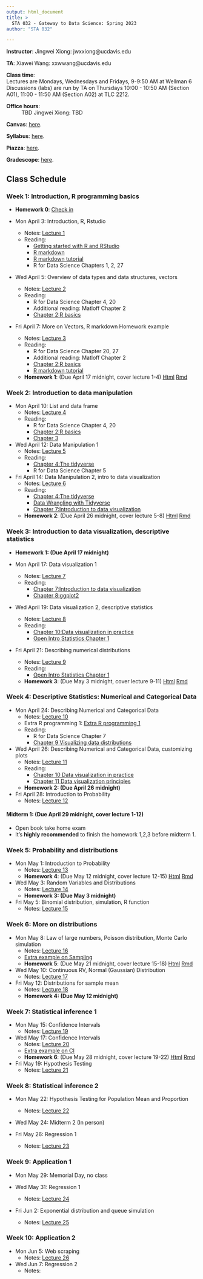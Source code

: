 ```yaml
---
output: html_document
title: >
  STA 032 - Gateway to Data Science: Spring 2023
author: "STA 032"

---
```


**Instructor**: Jingwei Xiong: jwxxiong@ucdavis.edu

**TA**: Xiawei Wang: xxwwang@ucdavis.edu

**Class time**:   
Lectures are Mondays, Wednesdays and Fridays, 9-9:50 AM at Wellman 6  
Discussions (labs) are run by TA on Thursdays 10:00 - 10:50 AM (Section A01), 11:00 - 11:50 AM (Section A02) at TLC 2212.

**Office hours**:  
: TBD
Jingwei Xiong: TBD

**Canvas**: [here](https://canvas.ucdavis.edu/courses/784688).

**Syllabus**: [here](https://xjw1001001.github.io/syllabus/syllabus.html).

**Piazza**: [here](https://canvas.ucdavis.edu/courses/784688/external_tools/12776).

**Gradescope**: [here](https://www.gradescope.com/courses/524102).

<!-- your comment 
**Textbooks**:
There are three optional textbooks. They are all available online and are free. 

1. R for Data Science by Hadley Wickham and Garrett Grolemund. 1st Edition, 2017. Available [here](https://r4ds.had.co.nz/index.html).
2. Statistics for Engineers and Scientists, Fifth Edition}, William Navidi.  Older versions will be fine.)
3. OpenIntro Statistics by David Diez, Mine Cetinkaya-Rundel and Christopher Barr. 4th Edition, 2019. Available [here](https://www.openintro.org/book/os/).

-->

## Class Schedule

### Week 1: Introduction, R programming basics
- **Homework 0**: [Check in](https://canvas.ucdavis.edu/courses/784688/assignments/1035051)

- Mon April 3: Introduction, R, Rstudio
  - Notes: [Lecture 1](https://xjw1001001.github.io/lecture/Lecture 1/lecture1.html)
  - Reading: 
    - [Getting started with R and RStudio](http://rafalab.dfci.harvard.edu/dsbook/getting-started.html)
    - [R markdown](http://rafalab.dfci.harvard.edu/dsbook/reproducible-projects-with-rstudio-and-r-markdown.html#r-markdown)
    - [R markdown tutorial](https://rmarkdown.rstudio.com/lesson-1.html)
    - R for Data Science Chapters 1, 2, 27


- Wed April 5: Overview of data types and data structures, vectors
  - Notes: [Lecture 2](https://xjw1001001.github.io/lecture/Lecture 2/lecture2.html)
  - Reading: 
    - R for Data Science Chapter 4, 20
    - Additional reading: Matloff Chapter 2
    - [Chapter 2:R basics](http://rafalab.dfci.harvard.edu/dsbook/r-basics.html)

- Fri April 7: More on Vectors, R markdown Homework example
  - Notes: [Lecture 3](https://xjw1001001.github.io/lecture/Lecture 3/lecture3.html)
  - Reading: 
    - R for Data Science Chapter 20, 27
    - Additional reading: Matloff Chapter 2
    - [Chapter 2:R basics](http://rafalab.dfci.harvard.edu/dsbook/r-basics.html)
    - [R markdown tutorial](https://rmarkdown.rstudio.com/lesson-1.html)
  - **Homework 1**: (Due April 17 midnight, cover lecture 1-4) [Html](https://xjw1001001.github.io/homework/homework1/HW1.html) [Rmd](https://xjw1001001.github.io/homework/homework1/HW1.Rmd)
    
### Week 2: Introduction to data manipulation

- Mon April 10: List and data frame
  - Notes: [Lecture 4](https://xjw1001001.github.io/lecture/Lecture 4/lecture4.html)
  - Reading: 
    - R for Data Science Chapter 4, 20
    - [Chapter 2:R basics](http://rafalab.dfci.harvard.edu/dsbook/r-basics.html)
    - [Chapter 3](http://rafalab.dfci.harvard.edu/dsbook/programming-basics.html)
    

- Wed April 12: Data Manipulation 1
  - Notes: [Lecture 5](https://xjw1001001.github.io/lecture/Lecture 5/lecture5.html)
  - Reading: 
    - [Chapter 4:The tidyverse](http://rafalab.dfci.harvard.edu/dsbook/tidyverse.html)
    - R for Data Science Chapter 5

- Fri April 14: Data Manipulation 2, intro to data visualization
  - Notes: [Lecture 6](https://xjw1001001.github.io/lecture/Lecture 6/lecture6.html)
  - Reading: 
    - [Chapter 4:The tidyverse](http://rafalab.dfci.harvard.edu/dsbook/tidyverse.html)
    - [Data Wrangling with Tidyverse](https://hbctraining.github.io/Intro-to-R/lessons/tidyverse_data_wrangling.html)
    - [Chapter 7:Introduction to data visualization](http://rafalab.dfci.harvard.edu/dsbook/introduction-to-data-visualization.html)

  - **Homework 2**: (Due April 26 midnight, cover lecture 5-8) [Html](https://xjw1001001.github.io/homework/homework2/HW2.html) [Rmd](https://xjw1001001.github.io/homework/homework2/HW2.Rmd)
  
### Week 3: Introduction to data visualization, descriptive statistics
- **Homework 1: (Due April 17 midnight)**

- Mon April 17: Data visualization 1
  - Notes: [Lecture 7](https://xjw1001001.github.io/lecture/Lecture 7/lecture7.html)
  - Reading: 
    - [Chapter 7:Introduction to data visualization](http://rafalab.dfci.harvard.edu/dsbook/introduction-to-data-visualization.html)
    - [Chapter 8:ggplot2](http://rafalab.dfci.harvard.edu/dsbook/ggplot2.html)

    
- Wed April 19: Data visualization 2, descriptive statistics
  - Notes: [Lecture 8](https://xjw1001001.github.io/lecture/Lecture 8/lecture8.html)
  - Reading: 
    - [Chapter 10:Data visualization in practice](http://rafalab.dfci.harvard.edu/dsbook/gapminder.html)
    - [Open Intro Statistics Chapter 1](https://www.webpages.uidaho.edu/~stevel/251/slides/os2_slides_01.pdf)

- Fri April 21: Describing numerical distributions
  - Notes: [Lecture 9](https://xjw1001001.github.io/lecture/Lecture 9/lecture9.html)
  - Reading:
    - [Open Intro Statistics Chapter 1](https://www.webpages.uidaho.edu/~stevel/251/slides/os2_slides_01.pdf)
  - **Homework 3**: (Due May 3 midnight, cover lecture 9-11) [Html](https://xjw1001001.github.io/homework/homework3/HW3.html) [Rmd](https://xjw1001001.github.io/homework/homework3/HW3.Rmd)

### Week 4: Descriptive Statistics: Numerical and Categorical Data

- Mon April 24: Describing Numerical and Categorical Data
  - Notes: [Lecture 10](https://xjw1001001.github.io/lecture/Lecture 10/lecture10.html)
  - Extra R programming 1: [Extra R programming 1](https://xjw1001001.github.io/lecture/Lecture 10/Extra_R_programming1.html)
  - Reading: 
    - R for Data Science Chapter 7
    - [Chapter 9 Visualizing data distributions](http://rafalab.dfci.harvard.edu/dsbook/dataviz-distributions.html)
    
- Wed April 26: Describing Numerical and Categorical Data, customizing plots
  - Notes: [Lecture 11](https://xjw1001001.github.io/lecture/Lecture 11/lecture11.html)
  - Reading: 
    - [Chapter 10 Data visualization in practice](http://rafalab.dfci.harvard.edu/dsbook/gapminder.html)
    - [Chapter 11 Data visualization principles](http://rafalab.dfci.harvard.edu/dsbook/data-visualization-principles.html)
  - **Homework 2: (Due April 26 midnight)**

- Fri April 28: Introduction to Probability
  - Notes: [Lecture 12](https://xjw1001001.github.io/lecture/Lecture 12/lecture12.html)

#### **Midterm 1: (Due April 29 midnight, cover lecture 1-12)**
  - Open book take home exam
  - It's **highly recommended** to finish the homework 1,2,3 before midterm 1.
  
### Week 5: Probability and distributions
- Mon May 1: Introduction to Probability
  - Notes: [Lecture 13](https://xjw1001001.github.io/lecture/Lecture 13/lecture13.html)
  - **Homework 4**: (Due May 12 midnight, cover lecture 12-15) [Html](https://xjw1001001.github.io/homework/homework4/HW4.html) [Rmd](https://xjw1001001.github.io/homework/homework4/HW4.Rmd)
  
- Wed May 3: Random Variables and Distributions
  - Notes: [Lecture 14](https://xjw1001001.github.io/lecture/Lecture 14/lecture14.html)
  - **Homework 3: (Due May 3 midnight)**
  
- Fri May 5: Binomial distribution, simulation, R function
  - Notes: [Lecture 15](https://xjw1001001.github.io/lecture/Lecture 15/lecture15.html)

### Week 6: More on distributions
- Mon May 8: Law of large numbers, Poisson distribution, Monte Carlo simulation
  - Notes: [Lecture 16](https://xjw1001001.github.io/lecture/Lecture 16/lecture16.html)
  - [Extra example on Sampling](https://xjw1001001.github.io/lecture/Extra_material/Discussion-5-sampling,-ggplot2.html)
  - **Homework 5**: (Due May 21 midnight, cover lecture 15-18) [Html](https://xjw1001001.github.io/homework/homework5/HW5.html) [Rmd](https://xjw1001001.github.io/homework/homework5/HW5.Rmd)

- Wed May 10: Continuous RV, Normal (Gaussian) Distribution
  - Notes: [Lecture 17](https://xjw1001001.github.io/lecture/Lecture 17/lecture17.html)

- Fri May 12: Distributions for sample mean
  - Notes: [Lecture 18](https://xjw1001001.github.io/lecture/Lecture 18/lecture18.html)
  - **Homework 4: (Due May 12 midnight)**
  
### Week 7: Statistical inference 1
- Mon May 15: Confidence Intervals
  - Notes: [Lecture 19](https://xjw1001001.github.io/lecture/Lecture 19/lecture19.html)
 
- Wed May 17: Confidence Intervals
  - Notes: [Lecture 20](https://xjw1001001.github.io/lecture/Lecture 20/lecture20.html)
  - [Extra example on CI](https://xjw1001001.github.io/lecture/Extra_material/Discussion-8-confidence-interval.html)
  - **Homework 6**: (Due May 28 midnight, cover lecture 19-22) [Html](https://xjw1001001.github.io/homework/homework6/HW6.html) [Rmd](https://xjw1001001.github.io/homework/homework6/HW6.Rmd)


- Fri May 19: Hypothesis Testing
  - Notes: [Lecture 21](https://xjw1001001.github.io/lecture/Lecture 21/lecture21.html)
  
### Week 8: Statistical inference 2
- Mon May 22: Hypothesis Testing for Population Mean and Proportion
  - Notes: [Lecture 22](https://xjw1001001.github.io/lecture/Lecture 22/lecture22.html)
    
- Wed May 24: Midterm 2 (In person)

- Fri May 26: Regression 1
  - Notes: [Lecture 23](https://xjw1001001.github.io/lecture/Lecture 23/lecture23.html)
  
### Week 9: Application 1
- Mon May 29: Memorial Day, no class
    
- Wed May 31: Regression 1
  - Notes: [Lecture 24](https://xjw1001001.github.io/lecture/Lecture 24/lecture24.html)

- Fri Jun 2: Exponential distribution and queue simulation
  - Notes: [Lecture 25](https://xjw1001001.github.io/lecture/Lecture 25/lecture25.html)

### Week 10: Application 2
- Mon Jun 5: Web scraping
  - Notes: [Lecture 26](https://xjw1001001.github.io/lecture/Lecture 26/lecture26.html)  
  
- Wed Jun 7: Regression 2
  - Notes: 

  
<!-- your comment 


- Wed April 5: Overview of data types and data structures, vectors
  - Notes: [Lecture 2](https://xhtai.github.io/statdatasci/lectures/lecture2/lecture2.html)
  - Reading: 
    - R for Data Science Chapter 4, 20
    - Additional reading: Matloff Chapter 2

- Fri April 7: Overview of data types and data structures, vectors
  - Notes: [Lecture 3](https://xhtai.github.io/statdatasci/lectures/lecture2/lecture2.html)
  - Reading: 
    - R for Data Science Chapter 4, 20
    - Additional reading: Matloff Chapter 2

### Week 3: Introduction to data visualization
- Mon April 3: Introduction and R Basics
  - Notes: [Lecture 1](https://xhtai.github.io/statdatasci/lectures/lecture1/lecture1.html)
  - Reading: 
    - R for Data Science Chapters 1, 2, 27

- Wed April 5: Overview of data types and data structures, vectors
  - Notes: [Lecture 2](https://xhtai.github.io/statdatasci/lectures/lecture2/lecture2.html)
  - Reading: 
    - R for Data Science Chapter 4, 20
    - Additional reading: Matloff Chapter 2

- Fri April 7: Overview of data types and data structures, vectors
  - Notes: [Lecture 3](https://xhtai.github.io/statdatasci/lectures/lecture2/lecture2.html)
  - Reading: 
    - R for Data Science Chapter 4, 20
    - Additional reading: Matloff Chapter 2

### Week 4: Data visualization tools, Descriptive statistics


### Week 5: Data visualization tools, Descriptive statistics



### Week 2: Overview of data types
- Mon Sept 26: More on vectors, arrays
  - Notes: [Lecture 3](https://xhtai.github.io/statdatasci/lectures/lecture3/lecture3.html)
  - Reading: 
    - R for Data Science Chapter 20
    - Additional reading: Matloff Chapter 3
  
- Wed Sept 28: Arrays, matrices, lists
  - Notes: [Lecture 4](https://xhtai.github.io/statdatasci/lectures/lecture4/lecture4.html)
  - Reading: 
    - R for Data Science Chapter 20 
    - Additional reading: Matloff Chapters 3, 4 

- Fri Sept 30: Lists, data frames, exploratory data analysis
  - Notes: [Lecture 5](https://xhtai.github.io/statdatasci/lectures/lecture5/lecture5.html)
  - Reading: 
    - Additional reading: Matloff Chapter 5
  - Homework 1: [Html](https://xhtai.github.io/statdatasci/homework/homework1/HW1.html) [Rmd](https://xhtai.github.io/statdatasci/homework/homework1/HW1.Rmd)
  
  
  
### Week 3: Data manipulation and data visualization tools
- Mon Oct 3: Exploratory data analysis, data manipulation tools 
  - Notes: [Lecture 6](https://xhtai.github.io/statdatasci/lectures/lecture6/lecture6.html)
  - Reading: 
    - R for Data Science Chapter 5

- Wed Oct 5: Data manipulation and visualization tools 
  - Notes: [Lecture 7](https://xhtai.github.io/statdatasci/lectures/lecture7/lecture7.html)
  - Reading: 
    - R for Data Science Chapter 3 

- Fri Oct 7: Data visualization tools 
  - Notes: [Lecture 8](https://xhtai.github.io/statdatasci/lectures/lecture8/lecture8.html)
  - Reading: 
    - R for Data Science Chapter 3 
  - Homework 2: [Html](https://xhtai.github.io/statdatasci/homework/homework2/HW2.html) [Rmd](https://xhtai.github.io/statdatasci/homework/homework2/HW2.Rmd)
  

### Week 4: Data visualization tools, Descriptive statistics
- Mon Oct 10: Data visualization tools, descriptive statistics 
  - Notes: [Lecture 9](https://xhtai.github.io/statdatasci/lectures/lecture9/lecture9.html)
  - Reading: 
    - Open Intro Statistics Chapter 1

- Wed Oct 12: Describing numerical distributions
  - Notes: [Lecture 10](https://xhtai.github.io/statdatasci/lectures/lecture10/lecture10.html)
  - Reading: 
    - Open Intro Statistics Chapter 2 

- Fri Oct 14: Numerical and categorical data 
  - Notes: [Lecture 11](https://xhtai.github.io/statdatasci/lectures/lecture11/lecture11.html)
  - Reading: 
    - R for Data Science Chapter 7
  - Homework 3: [Html](https://xhtai.github.io/statdatasci/homework/homework3/HW3.html) [Rmd](https://xhtai.github.io/statdatasci/homework/homework3/HW3.Rmd)
  

### Week 5: Descriptive statistics
- Mon Oct 17: Numerical and categorical data
  - Notes: [Lecture 12](https://xhtai.github.io/statdatasci/lectures/lecture12/lecture12.html)
  
- Wed Oct 19: Review

- Fri Oct 21: Midterm 1

### Week 6: Introduction to probability
- Mon Oct 24: Introduction to probability 
  - Notes: [Lecture 13](https://xhtai.github.io/statdatasci/lectures/lecture13/lecture13.html)
  - Reading: 
    - Open Intro Statistics Chapter 3.1
  
- Wed Oct 26: Conditional, marginal and joint probability; Bayes' Theorem
  - Notes: [Lecture 14](https://xhtai.github.io/statdatasci/lectures/lecture14/lecture14.html)
  - Reading: 
    - Open Intro Statistics Chapter 3.2

- Fri Oct 28: Random variables and common distributions
  - Notes: [Lecture 15](https://xhtai.github.io/statdatasci/lectures/lecture15/lecture15.html)
  - Reading: 
    - Open Intro Statistics Chapter 3.4, 3.5
  - Homework 4: [Html](https://xhtai.github.io/statdatasci/homework/homework4/HW4.html) [Pdf](https://xhtai.github.io/statdatasci/homework/homework4/HW4.pdf)
  
### Week 7: Common distributions
- Mon Oct 31: Bernoulli and binomial distribution
  - Notes: [Lecture 16](https://xhtai.github.io/statdatasci/lectures/lecture16/lecture16.html)
  - Reading: 
    - Open Intro Statistics Chapter 4.3
  
- Wed Nov 2: Binomial and Poisson distribution
  - Notes: [Lecture 17](https://xhtai.github.io/statdatasci/lectures/lecture17/lecture17.html)
  - Reading:
    - Open Intro Statistics Chapter 4.5

- Fri Nov 4: Poisson and Normal distribution
  - Notes: [Lecture 18](https://xhtai.github.io/statdatasci/lectures/lecture18/lecture18.html)
  - Reading: 
    - Open Intro Statistics Chapter 4.1
  - Homework 5: [Html](https://xhtai.github.io/statdatasci/homework/homework5/HW5.html) [Pdf](https://xhtai.github.io/statdatasci/homework/homework5/HW5.pdf) [Rmd](https://xhtai.github.io/statdatasci/homework/homework5/HW5.Rmd)

### Week 8: Normal distribution, sampling distributions 
- Mon Nov 7: Normal distribution, sampling distributions
  - Notes: [Lecture 19](https://xhtai.github.io/statdatasci/lectures/lecture19/lecture19.html)
  - Reading: 
    - Open Intro Statistics Chapter 5.1 
  
- Wed Nov 9: Sampling distribution of sample mean and proportion
  - Notes: [Lecture 20](https://xhtai.github.io/statdatasci/lectures/lecture20/lecture20.html)

- Fri Nov 11: Veterans Day

### Week 9: Confidence intervals 
- Mon Nov 14: Introduction to confidence intervals 
  - Notes: [Lecture 21](https://xhtai.github.io/statdatasci/lectures/lecture21/lecture21.html)
  - Reading:
    - Open Intro Statistics Chapter 5.2 
  - Homework 6: [Html](https://xhtai.github.io/statdatasci/homework/homework6/HW6.html) [Pdf](https://xhtai.github.io/statdatasci/homework/homework6/HW6.pdf) [Rmd](https://xhtai.github.io/statdatasci/homework/homework6/HW6.Rmd)
- Wed Nov 16: Review
- Fri Nov 18: Midterm 2

### Week 10: Confidence intervals 
- Mon Nov 21: Confidence intervals for population mean and proportion 
  - Notes: [Lecture 22](https://xhtai.github.io/statdatasci/lectures/lecture22/lecture22.html)
  - Reading:
    - Open Intro Statistics Chapter 7.1.1-7.1.4
- Wed Nov 23, Fri Nov 25: Thanksgiving 

### Week 11: Hypothesis testing 
- Mon Nov 28: Hypothesis testing framework and errors 
  - Notes: [Lecture 23](https://xhtai.github.io/statdatasci/lectures/lecture23/lecture23.html)
  - Reading:
    - Open Intro Statistics Chapter 5.3
  - Homework 7: [Html](https://xhtai.github.io/statdatasci/homework/homework7/HW7.html) [Pdf](https://xhtai.github.io/statdatasci/homework/homework7/HW7.pdf) [Rmd](https://xhtai.github.io/statdatasci/homework/homework7/HW7.Rmd)
- Wed Nov 30: Hypothesis testing for population mean and proportion 
  - Notes: [Lecture 24](https://xhtai.github.io/statdatasci/lectures/lecture24/lecture24.html)
  - Reading:
    - Open Intro Statistics Chapter 6.1
- Fri Dec 2: Confidence intervals and one-sided tests 
  - Notes: [Lecture 25](https://xhtai.github.io/statdatasci/lectures/lecture25/lecture25.html)

-->



